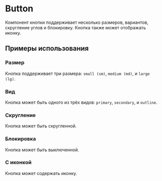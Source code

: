
<Meta of={ButtonStories} />

# Button

Компонент кнопки поддерживает несколько размеров, вариантов, скругление углов и блокировку. Кнопка также может отображать иконку.

## Примеры использования

### Размер

Кнопка поддерживает три размера: `small (sm)`, `medium (md)`, и `large (lg)`.

<Canvas of={ButtonStories.SizeStory} />

### Вид

Кнопка может быть одного из трёх видов: `primary`, `secondary`, и `outline`.

<Canvas of={ButtonStories.VariantStory} />

### Скругление

Кнопка может быть скругленной.

<Canvas of={ButtonStories.RoundedStory} />

### Блокировка

Кнопка может быть выключенной.

<Canvas of={ButtonStories.DisabledStory} />

### С иконкой

Кнопка может содержать иконку.

<Canvas of={ButtonStories.IconStory} />
